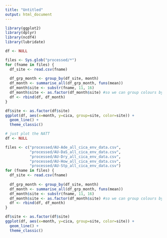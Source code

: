 ```yaml
---
title: "Untitled"
output: html_document
---
```

```r
library(ggplot2)
library(dplyr)
library(ncdf4)
library(lubridate)
```

```r

df <- NULL

files <- Sys.glob("processed/*")
for (fname in files) {
  df_site <- read.csv(fname)
  
  df_grp_month <- group_by(df_site, month) 
  df_month <- summarise_all(df_grp_month, funs(mean)) 
  df_month$site <- substr(fname, 11, 16)
  df_month$site <- as.factor(df_month$site) #so we can group colours by site
  df <- rbind(df, df_month) 
}

df$site <- as.factor(df$site)
ggplot(df, aes(x=month, y=cica, group=site, color=site)) + 
  geom_line() + 
  theme_classic() 

```

```r

# just plot the NATT
df <- NULL

files <- c("processed/AU-Ade_all_cica_env_data.csv", 
           "processed/AU-DaS_all_cica_env_data.csv", 
           "processed/AU-Dry_all_cica_env_data.csv", 
           "processed/AU-How_all_cica_env_data.csv",
           "processed/AU-Stp_all_cica_env_data.csv") 
for (fname in files) {
  df_site <- read.csv(fname)
  
  df_grp_month <- group_by(df_site, month) 
  df_month <- summarise_all(df_grp_month, funs(mean)) 
  df_month$site <- substr(fname, 11, 16)
  df_month$site <- as.factor(df_month$site) #so we can group colours by site
  df <- rbind(df, df_month) 
}

df$site <- as.factor(df$site)
ggplot(df, aes(x=month, y=cica, group=site, color=site)) + 
  geom_line() + 
  theme_classic() 

```

